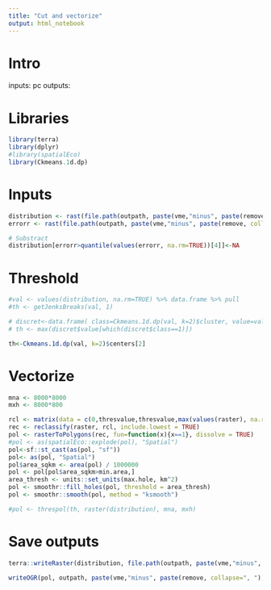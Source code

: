 ```yaml
---
title: "Cut and vectorize"
output: html_notebook
---
```


# Intro

inputs: pc
outputs:

# Libraries
```r
library(terra)
library(dplyr)
#library(spatialEco)
library(Ckmeans.1d.dp)
```

# Inputs
```r
distribution <- rast(file.path(outpath, paste(vme,"minus", paste(remove, collapse=", "), "pred.tif")))
errorr <- rast(file.path(outpath, paste(vme,"minus", paste(remove, collapse=", "), "pred var.tif")))

# Substract
distribution[errorr>quantile(values(errorr, na.rm=TRUE))[4]]<-NA
```

# Threshold
```r
#val <- values(distribution, na.rm=TRUE) %>% data.frame %>% pull
#th <- getJenksBreaks(val, 1)

# discret<-data.frame( class=Ckmeans.1d.dp(val, k=2)$cluster, value=val)
# th <- max(discret$value[which(discret$class==1)])

th<-Ckmeans.1d.dp(val, k=2)$centers[2]
```

# Vectorize
```r
mna <- 8000*8000
mxh <- 8000*800

rcl <- matrix(data = c(0,thresvalue,thresvalue,max(values(raster), na.rm =TRUE),0,1), nrow=2)
rec <- reclassify(raster, rcl, include.lowest = TRUE)
pol <- rasterToPolygons(rec, fun=function(x){x==1}, dissolve = TRUE)
#pol <- as(spatialEco::explode(pol), "Spatial")
pol<-sf::st_cast(as(pol, "sf"))
pol<- as(pol, "Spatial")
pol$area_sqkm <- area(pol) / 1000000
pol <- pol[pol$area_sqkm>min.area,]
area_thresh <- units::set_units(max.hole, km^2)
pol <- smoothr::fill_holes(pol, threshold = area_thresh)
pol <- smoothr::smooth(pol, method = "ksmooth")

#pol <- threspol(th, raster(distribution), mna, mxh)
```

# Save outputs
```r
terra::writeRaster(distribution, file.path(outpath, paste(vme,"minus", paste(remove, collapse=", "), "pred cert.tif")), filetype = "GTiff", overwrite = TRUE)

writeOGR(pol, outpath, paste(vme,"minus", paste(remove, collapse=", "), "polygon"), driver="ESRI Shapefile")
```
